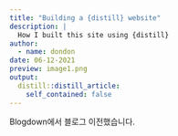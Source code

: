 ```yaml
---
title: "Building a {distill} website"
description: |
  How I built this site using {distill}
author:
  - name: dondon
date: 06-12-2021
preview: image1.png
output:
  distill::distill_article:
    self_contained: false
---
```



Blogdown에서 블로그 이전했습니다. 

